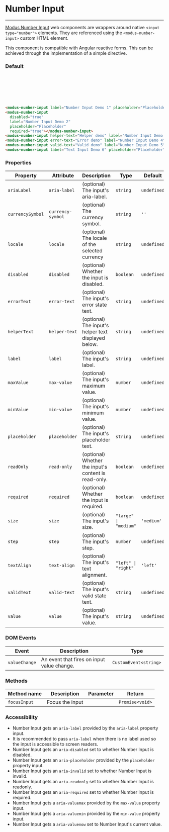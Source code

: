 # Number Input

---

[Modus Number Input](https://modus.trimble.com/components/inputs/) web components are wrappers around native `<input type="number">` elements. They are referenced using the `<modus-number-input>` custom HTML element.

This component is compatible with Angular reactive forms. This can be achieved through the implementation of a simple directive.

### Default

<modus-number-input label="Number Input Demo 1" placeholder="Placeholder" required="true"></modus-number-input><br />
<modus-number-input disabled="true" label="Number Input Demo 2" placeholder="Placeholder" required="true"></modus-number-input><br />
<modus-number-input helper-text="Helper demo" label="Number Input Demo 3" placeholder="Placeholder"></modus-number-input><br />
<modus-number-input error-text="Error demo" label="Number Input Demo 4" placeholder="Placeholder"></modus-number-input><br />
<modus-number-input valid-text="Valid demo" label="Number Input Demo 5" placeholder="Placeholder"></modus-number-input><br />
<modus-number-input label="Text Input Demo 6" placeholder="Placeholder" size="large" value="100"></modus-number-input>

```html
<modus-number-input label="Number Input Demo 1" placeholder="Placeholder" required="true"></modus-number-input>
<modus-number-input
  disabled="true"
  label="Number Input Demo 2"
  placeholder="Placeholder"
  required="true"></modus-number-input>
<modus-number-input helper-text="Helper demo" label="Number Input Demo 3" placeholder="Placeholder"></modus-number-input>
<modus-number-input error-text="Error demo" label="Number Input Demo 4" placeholder="Placeholder"></modus-number-input>
<modus-number-input valid-text="Valid demo" label="Number Input Demo 5" placeholder="Placeholder"></modus-number-input>
<modus-number-input label="Text Input Demo 6" placeholder="Placeholder" size="large" value="100"></modus-number-input>
```

### Properties

| Property         | Attribute         | Description                                          | Type                  | Default     |
| ---------------- | ----------------- | ---------------------------------------------------- | --------------------- | ----------- |
| `ariaLabel`      | `aria-label`      | (optional) The input's aria-label.                   | `string`              | `undefined` |
| `currencySymbol` | `currency-symbol` | (optional) The currency symbol.                      | `string`              | `''`        |
| `locale`         | `locale`          | (optional) The locale of the selected currency       | `string`              | `undefined`   |
| `disabled`       | `disabled`        | (optional) Whether the input is disabled.            | `boolean`             | `undefined` |
| `errorText`      | `error-text`      | (optional) The input's error state text.             | `string`              | `undefined` |
| `helperText`     | `helper-text`     | (optional) The input's helper text displayed below.  | `string`              | `undefined` |
| `label`          | `label`           | (optional) The input's label.                        | `string`              | `undefined` |
| `maxValue`       | `max-value`       | (optional) The input's maximum value.                | `number`              | `undefined` |
| `minValue`       | `min-value`       | (optional) The input's minimum value.                | `number`              | `undefined` |
| `placeholder`    | `placeholder`     | (optional) The input's placeholder text.             | `string`              | `undefined` |
| `readOnly`       | `read-only`       | (optional) Whether the input's content is read-only. | `boolean`             | `undefined` |
| `required`       | `required`        | (optional) Whether the input is required.            | `boolean`             | `undefined` |
| `size`           | `size`            | (optional) The input's size.                         | `"large" \| "medium"` | `'medium'`  |
| `step`           | `step`            | (optional) The input's step.                         | `number`              | `undefined` |
| `textAlign`      | `text-align`      | (optional) The input's text alignment.               | `"left" \| "right"`   | `'left'`    |
| `validText`      | `valid-text`      | (optional) The input's valid state text.             | `string`              | `undefined` |
| `value`          | `value`           | (optional) The input's value.                        | `string`              | `undefined` |

### DOM Events

| Event         | Description                                | Type                  |
| ------------- | ------------------------------------------ | --------------------- |
| `valueChange` | An event that fires on input value change. | `CustomEvent<string>` |

### Methods

| Method name  | Description     | Parameter | Return          |
| ------------ | --------------- | --------- | --------------- |
| `focusInput` | Focus the input |           | `Promise<void>` |

### Accessibility

- Number Input gets an `aria-label` provided by the `aria-label` property input.
- It is recommended to pass `aria-label` when there is no label used so the input is accessible to screen readers.
- Number Input gets an `aria-disabled` set to whether Number Input is disabled.
- Number Input gets an `aria-placeholder` provided by the `placeholder` property input.
- Number Input gets an `aria-invalid` set to whether Number Input is invalid.
- Number Input gets an `aria-readonly` set to whether Number Input is readonly.
- Number Input gets an `aria-required` set to whether Number Input is required.
- Number Input gets a `aria-valuemax` provided by the `max-value` property input.
- Number Input gets a `aria-valuemin` provided by the `min-value` property input.
- Number Input gets a `aria-valuenow` set to Number Input's current value.
